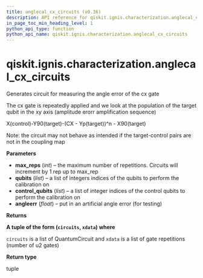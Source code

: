 ```yaml
---
title: anglecal_cx_circuits (v0.36)
description: API reference for qiskit.ignis.characterization.anglecal_cx_circuits in qiskit v0.36
in_page_toc_min_heading_level: 1
python_api_type: function
python_api_name: qiskit.ignis.characterization.anglecal_cx_circuits
---
```


<span id="qiskit-ignis-characterization-anglecal-cx-circuits" />

# qiskit.ignis.characterization.anglecal\_cx\_circuits

<Function id="qiskit.ignis.characterization.anglecal_cx_circuits" isDedicatedPage={true} github="https://github.com/qiskit-community/qiskit-ignis/tree/stable/0.7/qiskit/ignis/characterization/gates/circuits.py" signature="anglecal_cx_circuits(max_reps, qubits, control_qubits, angleerr=0.0)">
  Generates circuit for measuring the angle error of the cx gate

  The cx gate is repeatedly applied and we look at the population of the target qubit in the xy axis (amplitude erorr amplification sequence)

  X(control)-Y90(target)-(CX - Yp(target))^n - X90(target)

  Note: the circuit may not behave as intended if the target-control pairs are not in the coupling map

  **Parameters**

  *   **max\_reps** (*int*) – the maximum number of repetitions. Circuits will increment by 1 rep up to max\_rep
  *   **qubits** (*list*) – a list of integers indices of the qubits to perform the calibration on
  *   **control\_qubits** (*list*) – a list of integer indices of the control qubits to perform the calibration on
  *   **angleerr** (*float*) – put in an artificial angle error (for testing)

  **Returns**

  **A tuple of the form (`circuits`, `xdata`) where**

  `circuits` is a list of QuantumCircuit and `xdata` is a list of gate repetitions (number of u2 gates)

  **Return type**

  tuple
</Function>

